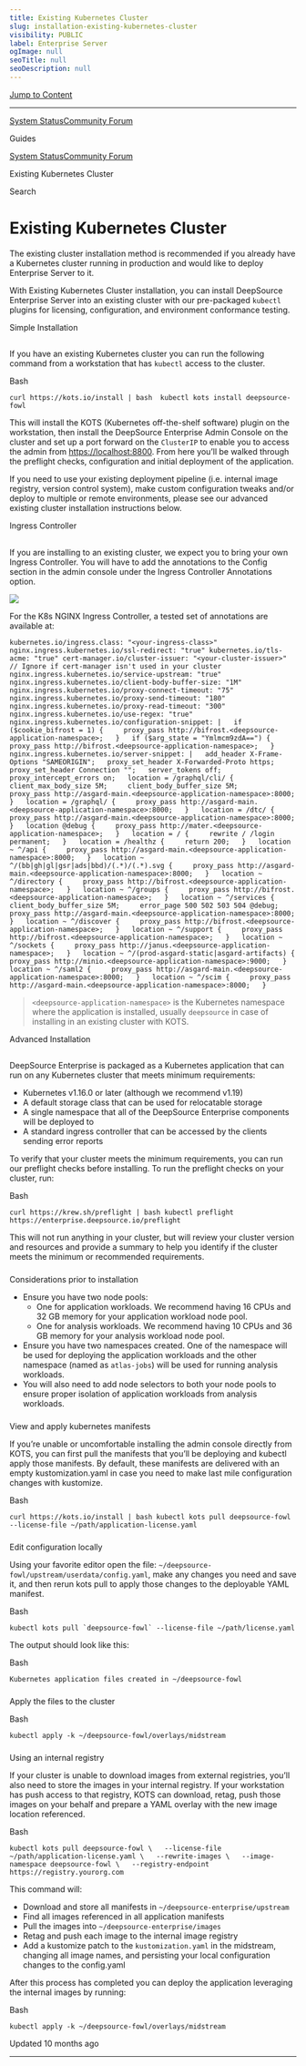 ```yaml
---
title: Existing Kubernetes Cluster
slug: installation-existing-kubernetes-cluster
visibility: PUBLIC
label: Enterprise Server
ogImage: null
seoTitle: null
seoDescription: null
---
```

[Jump to Content](#content)

* * *

[System Status](https://deepsourcestatus.com/)[Community Forum](https://discuss.deepsource.com/)

Guides

[System Status](https://deepsourcestatus.com/)[Community Forum](https://discuss.deepsource.com/)

Existing Kubernetes Cluster

Search

Existing Kubernetes Cluster
===========================

The existing cluster installation method is recommended if you already have a Kubernetes cluster running in production and would like to deploy Enterprise Server to it.

With Existing Kubernetes Cluster installation, you can install DeepSource Enterprise Server into an existing cluster with our pre-packaged `kubectl` plugins for licensing, configuration, and environment conformance testing.

Simple Installation

[](#simple-installation)
-----------------------------------------------

If you have an existing Kubernetes cluster you can run the following command from a workstation that has `kubectl` access to the cluster.

Bash

 `curl https://kots.io/install | bash  kubectl kots install deepsource-fowl`

This will install the KOTS (Kubernetes off-the-shelf software) plugin on the workstation, then install the DeepSource Enterprise Admin Console on the cluster and set up a port forward on the `ClusterIP` to enable you to access the admin from [https://localhost:8800](https://localhost:8800). From here you’ll be walked through the preflight checks, configuration and initial deployment of the application.

If you need to use your existing deployment pipeline (i.e. internal image registry, version control system), make custom configuration tweaks and/or deploy to multiple or remote environments, please see our advanced existing cluster installation instructions below.

Ingress Controller

[](#ingress-controller)
---------------------------------------------

If you are installing to an existing cluster, we expect you to bring your own Ingress Controller. You will have to add the annotations to the Config section in the admin console under the Ingress Controller Annotations option.

![](https://files.readme.io/6ca88e2-small-ingress-annotations.png)

For the K8s NGINX Ingress Controller, a tested set of annotations are available at:

`kubernetes.io/ingress.class: "<your-ingress-class>" nginx.ingress.kubernetes.io/ssl-redirect: "true" kubernetes.io/tls-acme: "true" cert-manager.io/cluster-issuer: "<your-cluster-issuer>" // Ignore if cert-manager isn't used in your cluster nginx.ingress.kubernetes.io/service-upstream: "true" nginx.ingress.kubernetes.io/client-body-buffer-size: "1M" nginx.ingress.kubernetes.io/proxy-connect-timeout: "75" nginx.ingress.kubernetes.io/proxy-send-timeout: "180" nginx.ingress.kubernetes.io/proxy-read-timeout: "300" nginx.ingress.kubernetes.io/use-regex: "true" nginx.ingress.kubernetes.io/configuration-snippet: |   if ($cookie_bifrost = 1) {     proxy_pass http://bifrost.<deepsource-application-namespace>;   }   if ($arg_state = "Ymlmcm9zdA==") {     proxy_pass http://bifrost.<deepsource-application-namespace>;   } nginx.ingress.kubernetes.io/server-snippet: |   add_header X-Frame-Options "SAMEORIGIN";   proxy_set_header X-Forwarded-Proto https;   proxy_set_header Connection "";   server_tokens off;   proxy_intercept_errors on;   location = /graphql/cli/ {     client_max_body_size 5M;     client_body_buffer_size 5M;     proxy_pass http://asgard-main.<deepsource-application-namespace>:8000;   }   location = /graphql/ {     proxy_pass http://asgard-main.<deepsource-application-namespace>:8000;   }   location = /dtc/ {     proxy_pass http://asgard-main.<deepsource-application-namespace>:8000;   }   location @debug {     proxy_pass http://mater.<deepsource-application-namespace>;   }   location = / {     rewrite / /login permanent;   }   location = /healthz {     return 200;   }   location ~ ^/api {     proxy_pass http://asgard-main.<deepsource-application-namespace>:8000;   }   location ~ ^/(bb|gh|gl|gsr|ads|bbd)/(.*)/(.*).svg {     proxy_pass http://asgard-main.<deepsource-application-namespace>:8000;   }   location ~ ^/directory {     proxy_pass http://bifrost.<deepsource-application-namespace>;   }   location ~ ^/groups {     proxy_pass http://bifrost.<deepsource-application-namespace>;   }   location ~ ^/services {     client_body_buffer_size 5M;     error_page 500 502 503 504 @debug;     proxy_pass http://asgard-main.<deepsource-application-namespace>:8000;   }   location ~ ^/discover {     proxy_pass http://bifrost.<deepsource-application-namespace>;   }   location ~ ^/support {     proxy_pass http://bifrost.<deepsource-application-namespace>;   }   location ~ ^/sockets {     proxy_pass http://janus.<deepsource-application-namespace>;   }   location ~ ^/(prod-asgard-static|asgard-artifacts) {     proxy_pass http://minio.<deepsource-application-namespace>:9000;   }   location ~ ^/saml2 {     proxy_pass http://asgard-main.<deepsource-application-namespace>:8000;   }   location ~ ^/scim {     proxy_pass http://asgard-main.<deepsource-application-namespace>:8000;   }`

> `<deepsource-application-namespace>` is the Kubernetes namespace where the application is installed, usually `deepsource` in case of installing in an existing cluster with KOTS.

Advanced Installation

[](#advanced-installation)
---------------------------------------------------

DeepSource Enterprise is packaged as a Kubernetes application that can run on any Kubernetes cluster that meets minimum requirements:

*   Kubernetes v1.16.0 or later (although we recommend v1.19)
*   A default storage class that can be used for relocatable storage
*   A single namespace that all of the DeepSource Enterprise components will be deployed to
*   A standard ingress controller that can be accessed by the clients sending error reports

To verify that your cluster meets the minimum requirements, you can run our preflight checks before installing. To run the preflight checks on your cluster, run:

Bash

`curl https://krew.sh/preflight | bash kubectl preflight https://enterprise.deepsource.io/preflight`

This will not run anything in your cluster, but will review your cluster version and resources and provide a summary to help you identify if the cluster meets the minimum or recommended requirements.

### 

Considerations prior to installation

[](#considerations-prior-to-installation)

*   Ensure you have two node pools:
    *   One for application workloads. We recommend having 16 CPUs and 32 GB memory for your application workload node pool.
    *   One for analysis workloads. We recommend having 10 CPUs and 36 GB memory for your analysis workload node pool.
*   Ensure you have two namespaces created. One of the namespace will be used for deploying the application workloads and the other namespace (named as `atlas-jobs`) will be used for running analysis workloads.
*   You will also need to add node selectors to both your node pools to ensure proper isolation of application workloads from analysis workloads.

### 

View and apply kubernetes manifests

[](#view-and-apply-kubernetes-manifests)

If you’re unable or uncomfortable installing the admin console directly from KOTS, you can first pull the manifests that you’ll be deploying and kubectl apply those manifests. By default, these manifests are delivered with an empty kustomization.yaml in case you need to make last mile configuration changes with kustomize.

Bash

`curl https://kots.io/install | bash kubectl kots pull deepsource-fowl --license-file ~/path/application-license.yaml`

### 

Edit configuration locally

[](#edit-configuration-locally)

Using your favorite editor open the file: `~/deepsource-fowl/upstream/userdata/config.yaml`, make any changes you need and save it, and then rerun kots pull to apply those changes to the deployable YAML manifest.

Bash

``kubectl kots pull `deepsource-fowl` --license-file ~/path/license.yaml``

The output should look like this:

Bash

`Kubernetes application files created in ~/deepsource-fowl`

### 

Apply the files to the cluster

[](#apply-the-files-to-the-cluster)

Bash

`kubectl apply -k ~/deepsource-fowl/overlays/midstream`

### 

Using an internal registry

[](#using-an-internal-registry)

If your cluster is unable to download images from external registries, you’ll also need to store the images in your internal registry. If your workstation has push access to that registry, KOTS can download, retag, push those images on your behalf and prepare a YAML overlay with the new image location referenced.

Bash

`kubectl kots pull deepsource-fowl \   --license-file ~/path/application-license.yaml \   --rewrite-images \   --image-namespace deepsource-fowl \   --registry-endpoint https://registry.yourorg.com`

This command will:

*   Download and store all manifests in `~/deepsource-enterprise/upstream`
*   Find all images referenced in all application manifests
*   Pull the images into `~/deepsource-enterprise/images`
*   Retag and push each image to the internal image registry
*   Add a kustomize patch to the `kustomization.yaml` in the midstream, changing all image names, and persisting your local configuration changes to the config.yaml

After this process has completed you can deploy the application leveraging the internal images by running:

Bash

 `kubectl apply -k ~/deepsource-fowl/overlays/midstream`

Updated 10 months ago

* * *
